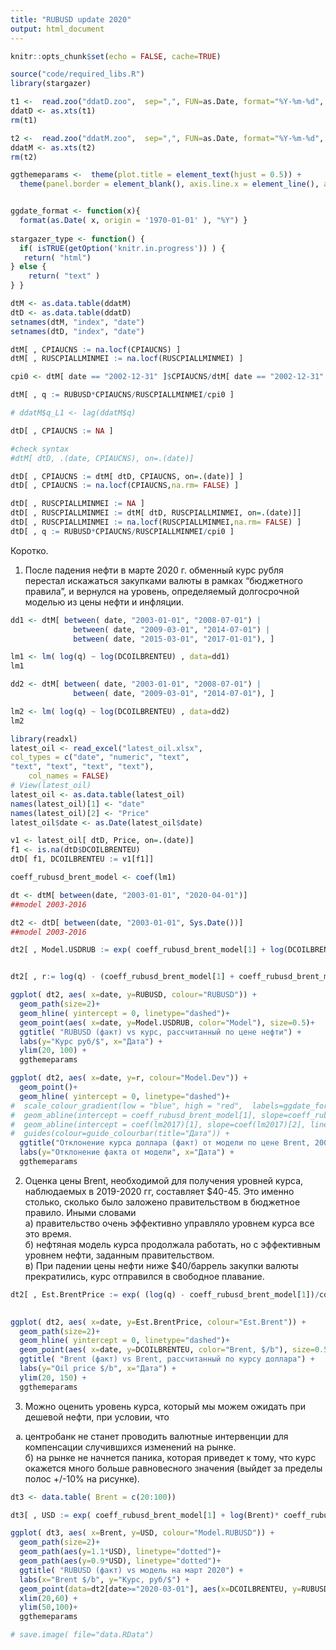 ```yaml
---
title: "RUBUSD update 2020"
output: html_document
---
```


```r
knitr::opts_chunk$set(echo = FALSE, cache=TRUE)
```

```r
source("code/required_libs.R")
library(stargazer)
```


```r
t1 <-  read.zoo("ddatD.zoo",  sep=",", FUN=as.Date, format="%Y-%m-%d",  header = TRUE)
ddatD <- as.xts(t1)
rm(t1)

t2 <-  read.zoo("ddatM.zoo",  sep=",", FUN=as.Date, format="%Y-%m-%d",  header = TRUE)
ddatM <- as.xts(t2)
rm(t2)
```


```r
ggthemeparams <-  theme(plot.title = element_text(hjust = 0.5)) +
  theme(panel.border = element_blank(), axis.line.x = element_line(), axis.line.y = element_line()) +  theme_bw() + theme(legend.position="bottom")


ggdate_format <- function(x){
  format(as.Date( x, origin = '1970-01-01' ), "%Y") }
  
stargazer_type <- function() {
  if( isTRUE(getOption('knitr.in.progress')) ) { 
   return( "html")
} else {
    return( "text" )
} }

```

```r
dtM <- as.data.table(ddatM) 
dtD <- as.data.table(ddatD)
setnames(dtM, "index", "date")
setnames(dtD, "index", "date")
```

```r
dtM[ , CPIAUCNS := na.locf(CPIAUCNS) ]
dtM[ , RUSCPIALLMINMEI := na.locf(RUSCPIALLMINMEI) ]

cpi0 <- dtM[ date == "2002-12-31" ]$CPIAUCNS/dtM[ date == "2002-12-31" ]$RUSCPIALLMINMEI

dtM[ , q := RUBUSD*CPIAUCNS/RUSCPIALLMINMEI/cpi0 ]

# ddatM$q_L1 <- lag(ddatM$q)
```



```r

dtD[ , CPIAUCNS := NA ]

#check syntax 
#dtM[ dtD, .(date, CPIAUCNS), on=.(date)]

dtD[ , CPIAUCNS := dtM[ dtD, CPIAUCNS, on=.(date)] ]
dtD[ , CPIAUCNS := na.locf(CPIAUCNS,na.rm= FALSE) ]

dtD[ , RUSCPIALLMINMEI := NA ]
dtD[ , RUSCPIALLMINMEI := dtM[ dtD, RUSCPIALLMINMEI, on=.(date)]]
dtD[ , RUSCPIALLMINMEI := na.locf(RUSCPIALLMINMEI,na.rm= FALSE) ]
dtD[ , q := RUBUSD*CPIAUCNS/RUSCPIALLMINMEI/cpi0 ]
```

Коротко. 



1. После падения нефти в марте 2020 г. обменный курс рубля перестал искажаться закупками валюты в рамках "бюджетного правила", и вернулся на уровень, определяемый долгосрочной моделью из цены нефти и инфляции.  



```r
dd1 <- dtM[ between( date, "2003-01-01", "2008-07-01") | 
              between( date, "2009-03-01", "2014-07-01") | 
              between( date, "2015-03-01", "2017-01-01"), ]

lm1 <- lm( log(q) ~ log(DCOILBRENTEU) , data=dd1)
lm1
```

```r
dd2 <- dtM[ between( date, "2003-01-01", "2008-07-01") | 
              between( date, "2009-03-01", "2014-07-01"), ]

lm2 <- lm( log(q) ~ log(DCOILBRENTEU) , data=dd2)
lm2
```



```r
library(readxl)
latest_oil <- read_excel("latest_oil.xlsx",
col_types = c("date", "numeric", "text",
"text", "text", "text", "text"), 
    col_names = FALSE)
# View(latest_oil)
latest_oil <- as.data.table(latest_oil)
names(latest_oil)[1] <- "date"
names(latest_oil)[2] <- "Price"
latest_oil$date <- as.Date(latest_oil$date)
```

```r
v1 <- latest_oil[ dtD, Price, on=.(date)]
f1 <- is.na(dtD$DCOILBRENTEU)
dtD[ f1, DCOILBRENTEU := v1[f1]]
```

```r
coeff_rubusd_brent_model <- coef(lm1)
```

```r
dt <- dtM[ between(date, "2003-01-01", "2020-04-01")]
##model 2003-2016

dt2 <- dtD[ between(date, "2003-01-01", Sys.Date())]
##model 2003-2016

```


```r
dt2[ , Model.USDRUB := exp( coeff_rubusd_brent_model[1] + log(DCOILBRENTEU)* coeff_rubusd_brent_model[2] ) /  (CPIAUCNS/RUSCPIALLMINMEI/cpi0) ]


dt2[ , r:= log(q) - (coeff_rubusd_brent_model[1] + coeff_rubusd_brent_model[2]*log(DCOILBRENTEU))]


```




```r
ggplot( dt2, aes( x=date, y=RUBUSD, colour="RUBUSD")) +
  geom_path(size=2)+
  geom_hline( yintercept = 0, linetype="dashed")+
  geom_point(aes( x=date, y=Model.USDRUB, color="Model"), size=0.5)+
  ggtitle( "RUBUSD (факт) vs курс, рассчитанный по цене нефти") +
  labs(y="Курс руб/$", x="Дата") +
  ylim(20, 100) +
  ggthemeparams 

```

```r
ggplot( dt2, aes( x=date, y=r, colour="Model.Dev")) +
  geom_point()+
  geom_hline( yintercept = 0, linetype="dashed")+
#  scale_colour_gradient(low = "blue", high = "red",  labels=ggdate_format)+
#  geom_abline(intercept = coeff_rubusd_brent_model[1], slope=coeff_rubusd_brent_model[2], label="ED2015")+
#  geom_abline(intercept = coef(lm2017)[1], slope=coef(lm2017)[2], linetype="longdash", colour="red", label="ED2017")+
#  guides(colour=guide_colourbar(title="Дата")) +
  ggtitle("Отклонение курса доллара (факт) от модели по цене Brent, 2003-2020 гг.") +
  labs(y="Отклонение факта от модели", x="Дата") +
  ggthemeparams 

```


2. Оценка цены Brent, необходимой для получения уровней курса, наблюдаемых в 2019-2020 гг, составляет $40-45. Это именно столько, сколько было заложено правительством в бюджетное правило. Иными словами  
а) правительство очень эффективно управляло уровнем курса все это время.  
б) нефтяная модель курса продолжала работать, но с эффективным уровнем нефти, заданным правительством.  
в) При падении цены нефти ниже $40/баррель закупки валюты прекратились, курс отправился в свободное плавание.


```r
dt2[ , Est.BrentPrice := exp( (log(q) - coeff_rubusd_brent_model[1])/coeff_rubusd_brent_model[2])]
       

ggplot( dt2, aes( x=date, y=Est.BrentPrice, colour="Est.Brent")) +
  geom_path(size=2)+
  geom_hline( yintercept = 0, linetype="dashed")+
  geom_point(aes( x=date, y=DCOILBRENTEU, color="Brent, $/b"), size=0.5)+
  ggtitle( "Brent (факт) vs Brent, рассчитанный по курсу доллара") +
  labs(y="Oil price $/b", x="Дата") +
  ylim(20, 150) +
  ggthemeparams 

```

3. Можно оценить уровень курса, который мы можем ожидать при дешевой нефти, при условии, что
  
a) центробанк не станет проводить валютные интервенции для компенсации случившихся изменений на рынке.   
б) на рынке не начнется паника, которая приведет к тому, что курс окажется много больше равновесного значения (выйдет за пределы полос +/-10% на рисунке).   




```r
dt3 <- data.table( Brent = c(20:100))

dt3[ , USD := exp( coeff_rubusd_brent_model[1] + log(Brent)* coeff_rubusd_brent_model[2] ) / dtD[ date == "2020-03-01", CPIAUCNS/RUSCPIALLMINMEI/cpi0] ]

ggplot( dt3, aes( x=Brent, y=USD, colour="Model.RUBUSD")) +
  geom_path(size=2)+
  geom_path(aes(y=1.1*USD), linetype="dotted")+
  geom_path(aes(y=0.9*USD), linetype="dotted")+
  ggtitle( "RUBUSD (факт) vs модель на март 2020") +
  labs(x="Brent $/b", y="Курс, руб/$") +
  geom_point(data=dt2[date>="2020-03-01"], aes(x=DCOILBRENTEU, y=RUBUSD, colour="RUBUSD"), shape=23, size=3, fill="blue") +
  xlim(20,60) +
  ylim(50,100)+
  ggthemeparams 

```




```r
# save.image( file="data.RData")
```

